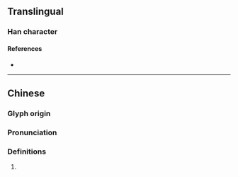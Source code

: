 {{character info}}
==Translingual==

===Han character===
{{Han char|rn=86|rad=火|as=07|sn=11|four=|canj=FFG|ids=⿱炎土}}

====References====
* {{Han ref|kx=0672.060|dkj=19061|hdz=32205.130|uh=70FE|ud=28926}}

----

==Chinese==
{{zh-forms}}

===Glyph origin===
{{Han etym}}

===Pronunciation===
{{zh-pron
|m=chì
|c=cek3
|mc=y
|oc=y
|ma=
|cat=
}}

===Definitions===
{{zh-hanzi}}

# {{rfdef|zh}}